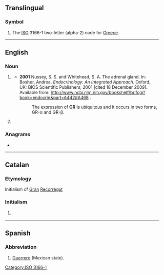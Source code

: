 {{also|gr|Gr|.gr|gr.|Gr.}}
==Translingual==

===Symbol===
{{head|mul|symbol}}

# The [[ISO]] 3166-1 two-letter (alpha-2) code for [[Greece]].

[[Category:ISO 3166-1]]

----

==English==

===Noun===
{{en-noun|~}}

# {{lb|en|biochemistry}} {{initialism of|[[glucocorticoid receptor]]}}
#* '''2001''' Nussey, S. S. and Whitehead, S. A. The adrenal gland. In: Bosher, Andrea. ''Endocrinology: An Integrated Approach''. Oxford, UK: BIOS Scientific Publishers; 2001 [cited 18 December 2009]. Available from: http://www.ncbi.nlm.nih.gov/bookshelf/br.fcgi?book=endocrin&part=A442#A468 .
#*: The expression of '''GR''' is ubiquitous and it occurs in two forms, GR-α and GR-β.
# {{initialism of|[[general relativity]]}}

===Anagrams===
* {{anagrams|en|a=gr|RG}}

----

==Catalan==

===Etymology===
Initialism of [[gran|Gran]] [[recorregut|Recorregut]]

===Initialism===
{{head|ca|initialism}}

# {{l|en|GR}} {{gloss|path}}

----

==Spanish==

===Abbreviation===
{{rfc-header|Abbreviation}}
{{head|es|abbreviation}}

# [[Guerrero]] (Mexican state).